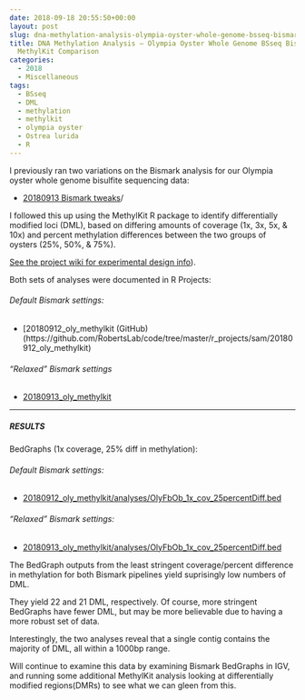 ```yaml
---
date: 2018-09-18 20:55:50+00:00
layout: post
slug: dna-methylation-analysis-olympia-oyster-whole-genome-bsseq-bismark-pipeline-methylkit-comparison
title: DNA Methylation Analysis – Olympia Oyster Whole Genome BSseq Bismark Pipeline
  MethylKit Comparison
categories:
  - 2018
  - Miscellaneous
tags:
  - BSseq
  - DML
  - methylation
  - methylkit
  - olympia oyster
  - Ostrea lurida
  - R
---
```


I previously ran two variations on the Bismark analysis for our Olympia oyster whole genome bisulfite sequencing data:





  * [20180913 Bismark tweaks](https://robertslab.github.io/sams-notebook/posts/2018/2018-09-13-dna-methylation-analysis-olympia-oyster-whole-genome-bsseq-bismark-pipeline-comparison.html)/



I followed this up using the MethylKit R package to identify differentially modified loci (DML), based on differing amounts of coverage (1x, 3x, 5x, & 10x) and percent methylation differences between the two groups of oysters (25%, 50%, & 75%).

[See the project wiki for experimental design info](https://github.com/RobertsLab/project-olympia.oyster-genomic/wiki/Whole-genome-BSseq-December-2015)).

Both sets of analyses were documented in R Projects:



###### Default Bismark settings:







  * [20180912_oly_methylkit (GitHub)(https://github.com/RobertsLab/code/tree/master/r_projects/sam/20180912_oly_methylkit)





###### "Relaxed" Bismark settings







  * [20180913_oly_methylkit](https://github.com/RobertsLab/code/tree/master/r_projects/sam/20180913_oly_methylkit)





* * *





##### RESULTS



BedGraphs (1x coverage, 25% diff in methylation):



###### Default Bismark settings:







  * [20180912_oly_methylkit/analyses/OlyFbOb_1x_cov_25percentDiff.bed](https://github.com/RobertsLab/code/blob/master/r_projects/sam/20180912_oly_methylkit/analyses/OlyFbOb_1x_cov_25percentDiff.bed)





###### "Relaxed" Bismark settings:







  * [20180913_oly_methylkit/analyses/OlyFbOb_1x_cov_25percentDiff.bed](https://github.com/RobertsLab/code/blob/master/r_projects/sam/20180913_oly_methylkit/analyses/OlyFbOb_1x_cov_25percentDiff.bed)



The BedGraph outputs from the least stringent coverage/percent difference in methylation for both Bismark pipelines yield suprisingly low numbers of DML.

They yield 22 and 21 DML, respectively. Of course, more stringent BedGraphs have fewer DML, but may be more believable due to having a more robust set of data.

Interestingly, the two analyses reveal that a single contig contains the majority of DML, all within a 1000bp range.

Will continue to examine this data by examining Bismark BedGraphs in IGV, and running some additional MethylKit analysis looking at differentially modified regions(DMRs) to see what we can gleen from this.
